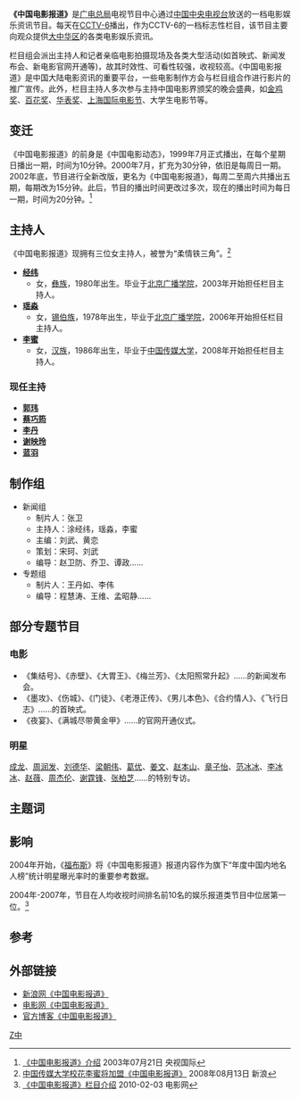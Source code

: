 {{Infobox television
| 名稱          = 中国电影报道
| original_name      = MOVIE NEWS
| 圖片              = 中国电影报道_LOGO（2016-）.jpg
| 圖說            = 节目标志
| 分類             = 新闻节目、电影节目、娱乐节目
| 機位             = 
| 視訊制式     = 
| 每集長            = 20[[分钟|分钟]]
| creator            = 
| director           = 
| developer          = 
| 共同製作人 = 张卫
| 主持           = 经纬、瑶淼、李蜜
| 旁白           = 
| 監製 = 
| 國家            = {{CHN}}
| 電視網            = [[电影频道_(CCTV-6)|CCTV-6]]<br>首播：每日19：01<br>重播：次日12：19
| 開始 = 2003年
| 結束 = 至今
| 集數 = 
| 每集列表 = 
| website            = https://web.archive.org/web/20110429035742/http://space.tv.cctv.com/podcast/moviereport
| imdb_id            = 
| tv_com_id          = 
}}
'''《中国电影报道》'''是[[广电总局|广电总局]]电视节目中心通过[[中国中央电视台|中国中央电视台]]放送的一档电影娱乐资讯节目。每天在[[电影频道_(CCTV-6)|CCTV-6]]播出，作为CCTV-6的一档标志性栏目，该节目主要向观众提供[[大中华区|大中华区]]的各类电影娱乐资讯。

栏目组会派出主持人和记者亲临电影拍摄现场及各类大型活动(如首映式、新闻发布会、新电影官网开通等)，故其时效性、可看性较强，收视较高。《中国电影报道》是中国大陆电影资讯的重要平台，一些电影制作方会与栏目组合作进行影片的推广宣传。此外，栏目主持人多次参与主持中国电影界颁奖的晚会盛典，如[[金鸡奖|金鸡奖]]、[[百花奖|百花奖]]、[[华表奖|华表奖]]、[[上海国际电影节|上海国际电影节]]、大学生电影节等。

== 变迁 ==
《中国电影报道》的前身是《中国电影动态》，1999年7月正式播出，在每个星期日播出一期，时间为10分钟。2000年7月，扩充为30分钟，依旧是每周日一期。2002年底，节目进行全新改版，更名为《中国电影报道》，每周二至周六共播出五期，每期改为15分钟。此后，节目的播出时间更改过多次，现在的播出时间为每日一期，时间为20分钟。<ref>[http://www.cctv.com/program/zgdybd/20030721/101254.shtml 《中国电影报道》介绍] {{Wayback|url=http://www.cctv.com/program/zgdybd/20030721/101254.shtml |date=20071109142350 }}2003年07月21日 央视国际</ref>

== 主持人 ==
《中国电影报道》现拥有三位女主持人，被誉为“柔情铁三角”。<ref>[http://ent.sina.com.cn/m/c/2008-08-13/13142135479.shtml 中国传媒大学校花李蜜将加盟《中国电影报道》] {{Wayback|url=http://ent.sina.com.cn/m/c/2008-08-13/13142135479.shtml |date=20111221082346 }}2008年08月13日 新浪</ref>
* '''[[涂经纬|经纬]]'''
** 女，[[彝族|彝族]]，1980年出生。毕业于[[北京广播学院|北京广播学院]]，2003年开始担任栏目主持人。
*'''[[瑶淼|瑶淼]]'''
** 女，[[锡伯族|锡伯族]]，1978年出生，毕业于[[北京广播学院|北京广播学院]]，2006年开始担任栏目主持人。
*'''[[李蜜|李蜜]]'''
**女，[[汉族|汉族]]，1986年出生，毕业于[[中国传媒大学|中国传媒大学]]，2008年开始担任栏目主持人。

===现任主持===
*'''[[郭玮|郭玮]]'''
*'''[[蔡巧筠|蔡巧筠]]'''
*'''[[李丹|李丹]]'''
*'''[[谢映玲|谢映玲]]'''
*'''[[周蓝羽|蓝羽]]'''

== 制作组 ==
* 新闻组
**制片人：张卫
**主持人：涂经纬，瑶淼，李蜜
**主编：刘武、黄恋
**策划：宋珂、刘武
**编导：赵卫防、乔卫、谭政……
* 专题组
**制片人：王丹如、李伟
**编导：程慧涛、王维、孟昭静……

== 部分专题节目 ==
=== 电影 ===
* 《集结号》、《赤壁》、《大胃王》、《梅兰芳》、《太阳照常升起》……的新闻发布会。
* 《墨攻》、《伤城》、《门徒》、《老港正传》、《男儿本色》、《合约情人》、《飞行日志》……的首映式。
* 《夜宴》、《满城尽带黄金甲》……的官网开通仪式。

=== 明星 ===
[[成龙|成龙]]、[[周润发|周润发]]、[[刘德华|刘德华]]、[[梁朝伟|梁朝伟]]、[[葛优|葛优]]、[[姜文|姜文]]、[[赵本山|赵本山]]、[[章子怡|章子怡]]、[[范冰冰|范冰冰]]、[[李冰冰|李冰冰]]、[[赵薇|赵薇]]、[[周杰伦|周杰伦]]、[[谢霆锋|谢霆锋]]、[[张柏芝|张柏芝]]……的特别专访。
== 主题词 ==
{{Cquote 2|电影生活，新鲜接触}}
{{Cquote 2|全线接触，共享幕后精彩}}
== 影响 ==
2004年开始，《[[福布斯|福布斯]]》将《中国电影报道》报道内容作为旗下“年度中国内地名人榜”统计明星曝光率时的重要参考数据。

2004年-2007年，节目在人均收视时间排名前10名的娱乐报道类节目中位居第一位。<ref>[http://www.m1905.com/news/20100203/330082.shtml 《中国电影报道》栏目介绍] {{Wayback|url=http://www.m1905.com/news/20100203/330082.shtml |date=20101230212508 }}2010-02-03 电影网</ref>

== 参考 ==
<references/>

== 外部链接 ==
* [http://ent.sina.com.cn/f/m/chinamoviereport/ 新浪网《中国电影报道》]{{Wayback|url=http://ent.sina.com.cn/f/m/chinamoviereport/ |date=20110623222439 }}
* [http://www.m1905.com/cctv6/report/ 电影网《中国电影报道》]{{Wayback|url=http://www.m1905.com/cctv6/report/ |date=20110214044945 }}
* [http://blog.sina.com.cn/moviereport 官方博客《中国电影报道》]{{Wayback|url=http://blog.sina.com.cn/moviereport |date=20110102053800 }}
[[Category:电影频道_(CCTV-6)节目|Z中]]